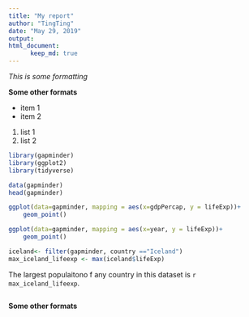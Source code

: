 ```yaml
---
title: "My report"
author: "TingTing"
date: "May 29, 2019"
output: 
html_document:
      keep_md: true
---
```


*This is some formatting*

**Some other formats**

- item 1
- item 2


1. list 1
1. list 2



```r
library(gapminder)
library(ggplot2)
library(tidyverse)

data(gapminder)
head(gapminder)


```

```r
ggplot(data=gapminder, mapping = aes(x=gdpPercap, y = lifeExp))+
    geom_point()

```

```r
ggplot(data=gapminder, mapping = aes(x=year, y = lifeExp))+
    geom_point()
```

```r
iceland<- filter(gapminder, country =="Iceland")
max_iceland_lifeexp <- max(iceland$lifeExp)

```

The largest populaitono f any country in this dataset is `r max_iceland_lifeexp`.

```r

```
**Some other formats**
